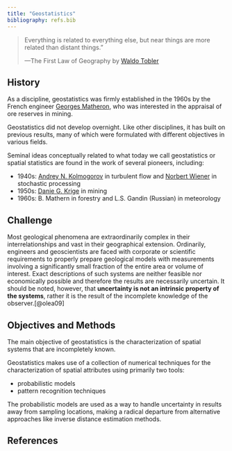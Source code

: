 ```yaml
---
title: "Geostatistics"
bibliography: refs.bib
---
```


> Everything is related to everything else, but near things are more related than distant things.&#8221;
>
> ---The First Law of Geography by [Waldo Tobler](https://en.wikipedia.org/wiki/Waldo_R._Tobler)

## History

As a discipline, geostatistics was firmly established in the 1960s by the French engineer [Georges Matheron](https://en.wikipedia.org/wiki/Georges_Matheron), who was interested in the appraisal of ore reserves in mining.

Geostatistics did not develop overnight.
Like other disciplines, it has built on previous results, many of which were formulated with different objectives in various fields.

Seminal ideas conceptually related to what today we call geostatistics or spatial statistics are found in the work of several pioneers, including:

* 1940s: [Andrey N. Kolmogorov](https://en.wikipedia.org/wiki/Andrey_Kolmogorov) in turbulent flow and [Norbert Wiener](https://en.wikipedia.org/wiki/Norbert_Wiener) in stochastic processing
* 1950s: [Danie G. Krige](https://en.wikipedia.org/wiki/Danie_G._Krige) in mining
* 1960s: B. Mathern in forestry and L.S. Gandin (Russian) in meteorology

## Challenge

Most geological phenomena are extraordinarily complex in their interrelationships and vast in their geographical extension.
Ordinarily, engineers and geoscientists are faced with corporate or scientific requirements to properly prepare geological models with measurements involving a significantly small fraction of the entire area or volume of interest.
Exact descriptions of such systems are neither feasible nor economically possible and therefore the results are necessarily uncertain.
It should be noted, however, that **uncertainty is not an intrinsic property of the systems**, rather it is the result of the incomplete knowledge of the observer.[@olea09]

## Objectives and Methods

The main objective of geostatistics is the characterization of spatial systems that are incompletely known.

Geostatistics makes use of a collection of numerical techniques for the characterization of spatial attributes using primarily two tools:

* probabilistic models
* pattern recognition techniques

The probabilistic models are used as a way to handle uncertainty in results away from sampling locations, making a radical departure from alternative approaches like inverse distance estimation methods.

## References

